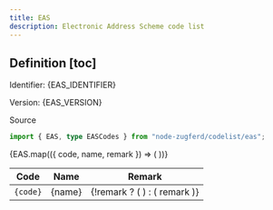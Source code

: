 ```yaml
---
title: EAS
description: Electronic Address Scheme code list
---
```



## Definition [toc]

Identifier: <span className="text-fd-muted-foreground">{EAS_IDENTIFIER}</span>

Version: <span className="text-fd-muted-foreground">{EAS_VERSION}</span>

<div className="w-fit">
  <Link
    href="https://ec.europa.eu/digital-building-blocks/sites/display/DIGITAL/Registry+of+supporting+artefacts+to+implement+EN16931#RegistryofsupportingartefactstoimplementEN16931-CEN/TC434EN16931"
    target="_blank"
  >
    Source
  </Link>
</div>

```ts
import { EAS, type EASCodes } from "node-zugferd/codelist/eas";
```

<table>
  <thead>
    <tr>
      <th>Code</th>
      <th>Name</th>
      <th>Remark</th>
    </tr>
  </thead>
  <tbody>
    {EAS.map(({ code, name, remark }) => (
      <tr key={code}>
        <td className="text-center">
          <code>{code}</code>
        </td>
        <td>{name}</td>
        <td>
          {!remark ? (
            <MinusIcon className="mx-auto text-fd-muted-foreground" />
          ) : (
            remark
          )}
        </td>
      </tr>
    ))}
  </tbody>
</table>
